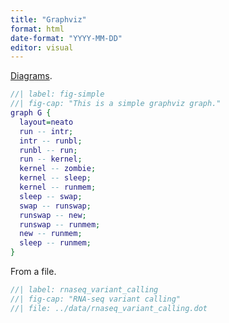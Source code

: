 ```yaml
---
title: "Graphviz"
format: html
date-format: "YYYY-MM-DD"
editor: visual
---
```


[Diagrams](https://quarto.org/docs/authoring/diagrams.html).

```dot
//| label: fig-simple
//| fig-cap: "This is a simple graphviz graph."
graph G {
  layout=neato
  run -- intr;
  intr -- runbl;
  runbl -- run;
  run -- kernel;
  kernel -- zombie;
  kernel -- sleep;
  kernel -- runmem;
  sleep -- swap;
  swap -- runswap;
  runswap -- new;
  runswap -- runmem;
  new -- runmem;
  sleep -- runmem;
}
```

From a file.

```dot
//| label: rnaseq_variant_calling
//| fig-cap: "RNA-seq variant calling"
//| file: ../data/rnaseq_variant_calling.dot
```
